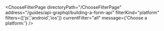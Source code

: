 


<ChooseFilterPage
    directoryPath="/ChooseFilterPage"
    address="/guides/api-graphql/building-a-form-api"
    filterKind="platform"
    filters={['js','android','ios']}
    currentFilter="all"
    message={'Choose a platform:'}
/>
